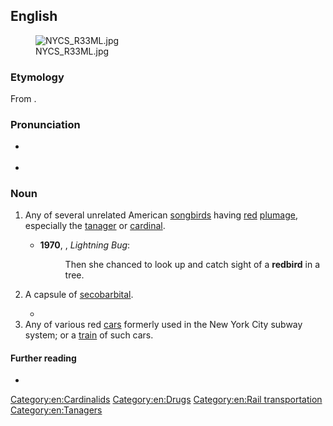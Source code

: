 ==English==
[[File:NYCS R33ML.jpg|thumb]]

===Etymology===
From {{compound|en|red|bird}}.

===Pronunciation===
* {{a|UK}} {{IPA|en|/ˈɹɛdbəːd/}}
* {{audio|en|En-au-redbird.ogg|Audio (AU)}}

===Noun===
{{en-noun}}

# {{lb|en|North America}} Any of several unrelated American [[songbird]]s having [[red]] [[plumage]], especially the [[tanager]] or [[cardinal]]. {{defdate|from 17th c.}}
#* '''1970''', {{w|Donald Harington (writer)|Donald Harington}}, ''Lightning Bug'':
#*: Then she chanced to look up and catch sight of a '''redbird''' in a tree.
# {{lb|en|slang}} A capsule of [[secobarbital]]. {{defdate|from 20th c.}}
#: {{syn|en|red}}
#* {{quote-journal|en|date=1952-10-13|author=Richard L. Williams|title=‘To sleep: perchance…’|journal={{w|Life (magazine)|Life}}|volume=33|issue=15|page={{gbooks|3lIEAAAAMBAJ|110|red|birds}}|passage=Nearly every pharmaceutical house has its own brands, sold in tablets, solutions or brightly-colored capsules, on which its “detail men” keep doctors informed. Probably the most popular successors to Veronal are Seconal (“'''red birds'''” to the bootleg trade) and Nembutal ("yellow jackets").}}
# Any of various red [[car]]s formerly used in the New York City subway system; or a [[train]] of such cars.

====Further reading====
* {{pedia}}

[[Category:en:Cardinalids]]
[[Category:en:Drugs]]
[[Category:en:Rail transportation]]
[[Category:en:Tanagers]]